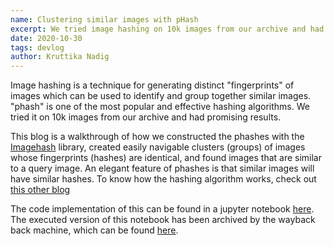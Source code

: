 ```yaml
---
name: Clustering similar images with pHash
excerpt: We tried image hashing on 10k images from our archive and had promising results.
date: 2020-10-30
tags: devlog
author: Kruttika Nadig
---    
```


Image hashing is a technique for generating distinct "fingerprints" of images which can be used to identify and group together similar images. "phash" is one of the most popular and effective hashing algorithms. We tried it on 10k images from our archive and had promising results.

This blog is a walkthrough of how we constructed the phashes with the [Imagehash](https://pypi.org/project/ImageHash/) library, created easily navigable clusters (groups) of images whose fingerprints (hashes) are identical, and found images that are similar to a query image. An elegant feature of phashes is that similar images will have similar hashes. To know how the hashing algorithm works, check out [this other blog](http://www.hackerfactor.com/blog/index.php?/archives/432-Looks-Like-It.html)

The code implementation of this can be found in a jupyter notebook [here](https://github.com/tattle-made/data-experiments/blob/master/clustering_similar_images_pHash.ipynb). The executed version of this notebook has been archived by the wayback back machine, which can be found [here](https://web.archive.org/web/20230608205800/https://blog.tattle.co.in/clustering-similar-images-with-phash/).